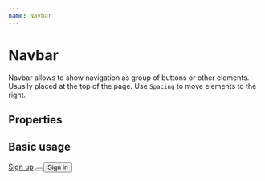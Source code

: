 ```yaml
---
name: Navbar
---
```



# Navbar

Navbar allows to show navigation as group of buttons or other elements.
Ususlly placed at the top of the page. Use `Spacing` to move elements to the right.

## Properties

<PropsTable of={Navbar} />

## Basic usage

<Playground>
  <AppTheme>
    <Navbar>
      <Spacing />
      <a href="/sign-up">Sign up</a>
      <Button modifier="primary">
        <button type="button">Sign in</button>
      </Button>
    </Navbar>
  </AppTheme>
</Playground>
